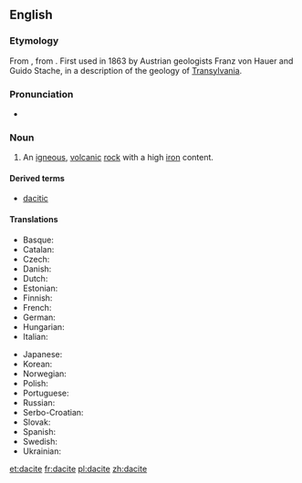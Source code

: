 ==English==

{{wikipedia}}

===Etymology===
From {{etyl|de|en}} {{term|Dazit|lang=de}}, from {{etyl|la|en}} {{term/t|la|Dācia||greater [[Romania]]}}. First used in 1863 by Austrian geologists Franz von Hauer and Guido Stache, in a description of the geology of [[Transylvania]].

===Pronunciation===
* {{a|UK}} {{IPA|/ˈdeɪsaɪt/}}

===Noun===
{{en-noun}}

# {{context|geology|lang=en}} An [[igneous]], [[volcanic]] [[rock]] with a high [[iron]] content.

====Derived terms====
* [[dacitic]]

====Translations====
{{trans-top|(geology) an igneous, volcanic rock with a high iron content}}
* Basque: {{t|eu|dazita}}
* Catalan: {{t|ca|dacita|f}}
* Czech: {{t|cs|dacit|m}}
* Danish: {{t|da|dacit}}
* Dutch: {{t+|nl|daciet|f}}
* Estonian: {{t|et|datsiit}}
* Finnish: {{t|fi|daciitti}}
* French: {{t+|fr|dacite|f}}
* German: {{t|de|Dazit|m}}
* Hungarian: {{t|hu|dácit}}
* Italian: {{t|it|dacite|f}}
{{trans-mid}}
* Japanese: {{t|ja|デイサイト|sc=Jpan|tr=deisaito}}
* Korean: {{t|ko|데이사이트|sc=Kore}}
* Norwegian: {{t|no|dacitt}}
* Polish: {{t|pl|dacyt}}
* Portuguese: {{t|pt|dacito|m}}
* Russian: {{t|ru|дацит|sc=Cyrl}}
* Serbo-Croatian: {{t|sh|дацит|sc=Cyrl}}
* Slovak: {{t|sk|dacit}}
* Spanish: {{t|es|dacita}}
* Swedish: {{t|sv|dacit}}
* Ukrainian: {{t|uk|дацит|sc=Cyrl}}
{{trans-bottom}}

[[et:dacite]]
[[fr:dacite]]
[[pl:dacite]]
[[zh:dacite]]
